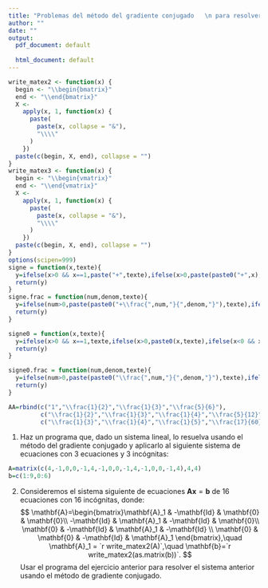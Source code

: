 ```yaml
---
title: "Problemas del método del gradiente conjugado   \n para resolver sistemas lineales."
author: ""
date: ""
output:
  pdf_document: default
              
  html_document: default
---
```


\newcommand{\m}[1]{\mathbf{#1}}
\newcommand{\s}[2]{\mathbf{#1}^{(#2)}}
\newcommand{\pe}[2]{#1^\top #2}

```r
write_matex2 <- function(x) {
  begin <- "\\begin{bmatrix}"
  end <- "\\end{bmatrix}"
  X <-
    apply(x, 1, function(x) {
      paste(
        paste(x, collapse = "&"),
        "\\\\"
      )
    })
  paste(c(begin, X, end), collapse = "")
}
write_matex3 <- function(x) {
  begin <- "\\begin{vmatrix}"
  end <- "\\end{vmatrix}"
  X <-
    apply(x, 1, function(x) {
      paste(
        paste(x, collapse = "&"),
        "\\\\"
      )
    })
  paste(c(begin, X, end), collapse = "")
}
options(scipen=999)
signe = function(x,texte){
  y=ifelse(x>0 && x==1,paste("+",texte),ifelse(x>0,paste(paste0("+",x),texte),ifelse(x<0 && x==-1,paste("-",texte),ifelse(x<0,paste(paste0("-",abs(x)),texte),""))))
  return(y)
}
signe.frac = function(num,denom,texte){
  y=ifelse(num>0,paste(paste0("+\\frac{",num,"}{",denom,"}"),texte),ifelse(num<0,paste(paste0("-\\frac{",abs(num),"}{",denom,"}"),texte),""))
  return(y)
}

signe0 = function(x,texte){
  y=ifelse(x>0 && x==1,texte,ifelse(x>0,paste0(x,texte),ifelse(x<0 && x==-1,paste("-",texte),ifelse(x<0,paste(paste0("-",abs(x)),texte),""))))
  return(y)
}

signe0.frac = function(num,denom,texte){
  y=ifelse(num>0,paste(paste0("\\frac{",num,"}{",denom,"}"),texte),ifelse(num<0,paste(paste0("-\\frac{",abs(num),"}{",denom,"}"),texte),""))
  return(y)
}
```


```r
AA=rbind(c("1","\\frac{1}{2}","\\frac{1}{3}","\\frac{5}{6}"),
         c("\\frac{1}{2}","\\frac{1}{3}","\\frac{1}{4}","\\frac{5}{12}"),
         c("\\frac{1}{3}","\\frac{1}{4}","\\frac{1}{5}","\\frac{17}{60}"))
```
(@) Haz un programa que, dado un sistema lineal, lo resuelva usando el método del gradiente conjugado y aplicarlo al siguiente sistema de ecuaciones con $3$ ecuaciones y $3$ incógnitas:

\begin{align*}
x_1 +`r AA[1,2]`x_2+`r AA[1,3]`x_3  & =  `r AA[1,4]`,\\
`r AA[2,1]`x_1 +`r AA[2,2]`x_2+`r AA[2,3]`x_3  & =  `r AA[2,4]`,\\
`r AA[3,1]`x_1 +`r AA[3,2]`x_2+`r AA[3,3]`x_3  & =  `r AA[3,4]`.
\end{align*}


```r
A=matrix(c(4,-1,0,0,-1,4,-1,0,0,-1,4,-1,0,0,-1,4),4,4)
b=c(1:9,0:6)
```

(@) Consideremos el sistema siguiente de ecuaciones $\m{A}\m{x}=\m{b}$ de $16$ ecuaciones con $16$ incógnitas, donde:
$$
\m{A}=\begin{bmatrix}\m{A}_1 & -\m{Id} & \m{0} & \m{0}\\
-\m{Id} & \m{A}_1 & -\m{Id} & \m{0}\\
\m{0} & -\m{Id} & \m{A}_1 & -\m{Id} \\
\m{0} & \m{0} & -\m{Id} & \m{A}_1 
\end{bmatrix},\quad \m{A}_1 = `r write_matex2(A)`,\quad \m{b}=`r write_matex2(as.matrix(b))`.
$$
Usar el programa del ejercicio anterior para resolver el sistema anterior usando el método de gradiente conjugado.
